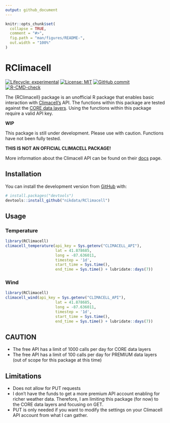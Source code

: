 ```yaml
---
output: github_document
---
```


<!-- README.md is generated from README.Rmd. Please edit that file -->

```r
knitr::opts_chunk$set(
  collapse = TRUE,
  comment = "#>",
  fig.path = "man/figures/README-",
  out.width = "100%"
)
```

# RClimacell

<!-- badges: start -->
[![Lifecycle: experimental](https://img.shields.io/badge/lifecycle-experimental-orange.svg)](https://www.tidyverse.org/lifecycle/#experimental)
[![License: MIT](https://img.shields.io/badge/License-MIT-blue.svg)](https://opensource.org/licenses/MIT)
[![GitHub commit](https://img.shields.io/github/last-commit/nikdata/RClimacell)](https://github.com/nikdata/RClimacell/commit/main)
[![R-CMD-check](https://github.com/nikdata/RClimacell/workflows/R-CMD-check/badge.svg)](https://github.com/nikdata/RClimacell/actions)
<!-- badges: end -->

The {RClimacell} package is an unofficial R package that enables basic interaction with [Climacell's](https://www.climacell.co) API. The functions within this package are tested against the [CORE data layers](https://docs.climacell.co/reference/data-layers-core). Using the functions within this package require a valid API key.

**WIP**

This package is still under development. Please use with caution. Functions have not been fully tested.

**THIS IS NOT AN OFFICIAL CLIMACELL PACKAGE!**

More information about the Climacell API can be found on their [docs](https://docs.climacell.co/reference/api-overview) page.

## Installation

You can install the development version from [GitHub](https://github.com/) with:

``` r
# install.packages("devtools")
devtools::install_github("nikdata/RClimacell")
```

## Usage

### Temperature
```r
library(RClimacell)
climacell_temperature(api_key = Sys.getenv("CLIMACELL_API"),
                      lat = 41.878685,
                      long = -87.636011,
                      timestep = '1d',
                      start_time = Sys.time(),
                      end_time = Sys.time() + lubridate::days(7))

```

### Wind
```r
library(RClimacell)
climacell_wind(api_key = Sys.getenv("CLIMACELL_API"),
                      lat = 41.878685,
                      long = -87.636011,
                      timestep = '1d',
                      start_time = Sys.time(),
                      end_time = Sys.time() + lubridate::days(7))
```


## CAUTION

* The free API has a limit of 1000 calls per day for CORE data layers
* The free API has a limit of 100 calls per day for PREMIUM data layers (out of scope for this package at this time)


## Limitations

* Does not allow for PUT requests
* I don't have the funds to get a more premium API account enabling for richer weather data. Therefore, I am limiting this package (for now) to the CORE data layers and focusing on GET.
* PUT is only needed if you want to modify the settings on your Climacell API account from what I can gather.
